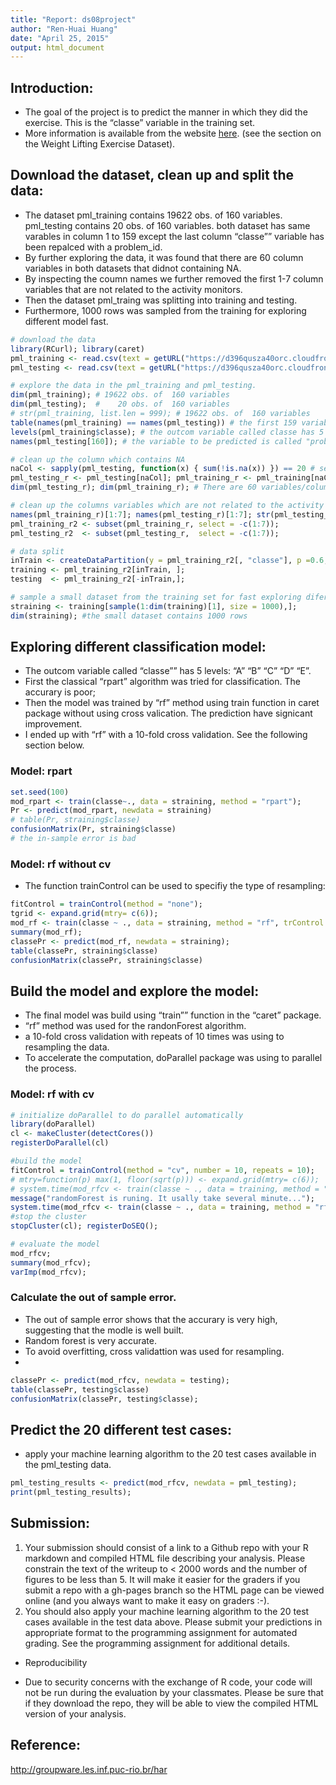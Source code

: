 ```yaml
---
title: "Report: ds08project"
author: "Ren-Huai Huang"
date: "April 25, 2015"
output: html_document
---
```


## Introduction:  

* The goal of the project is to predict the manner in which they did the exercise. This is the "classe" variable in the training set. 
* More information is available from the website [here](http://groupware.les.inf.puc-rio.br/har). (see the section on the Weight Lifting Exercise Dataset). 

## Download the dataset, clean up and split the data: 

* The dataset pml_training contains 19622 obs. of  160 variables. pml_testing contains 20 obs. of  160 variables. both dataset has same varables in column 1 to 159 except the last column "classe"" variable has been repalced with a problem_id.  
* By further exploring the data, it was found that there are 60 column variables in both datasets that didnot containing NA.   
* By inspecting the coumn names we further removed the first 1-7 column variables that are not related to the activity monitors. 
* Then the dataset pml_traing was splitting into training and testing. 
* Furthermore, 1000 rows was sampled from the training for exploring different model fast.   

```r
# download the data
library(RCurl); library(caret)
pml_training <- read.csv(text = getURL("https://d396qusza40orc.cloudfront.net/predmachlearn/pml-training.csv"));
pml_testing <- read.csv(text = getURL("https://d396qusza40orc.cloudfront.net/predmachlearn/pml-testing.csv"));

# explore the data in the pml_training and pml_testing. 
dim(pml_training); # 19622 obs. of  160 variables
dim(pml_testing);  #    20 obs. of  160 variables
# str(pml_training, list.len = 999); # 19622 obs. of  160 variables
table(names(pml_training) == names(pml_testing)) # the first 159 variables are same in both datasets. 
levels(pml_training$classe); # the outcom variable called classe has 5 levels: "A" "B" "C" "D" "E".
names(pml_testing[160]); # the variable to be predicted is called "problem_id".

# clean up the column which contains NA
naCol <- sapply(pml_testing, function(x) { sum(!is.na(x)) }) == 20 # select the column that does not containing NA in the pml_testing dataset
pml_testing_r <- pml_testing[naCol]; pml_training_r <- pml_training[naCol];
dim(pml_testing_r); dim(pml_training_r); # There are 60 variables/column in both datasets after clean up the data with NA. 

# clean up the columns variables which are not related to the activity monitors
names(pml_training_r)[1:7]; names(pml_testing_r)[1:7]; str(pml_testing_r)
pml_training_r2 <- subset(pml_training_r, select = -c(1:7)); 
pml_testing_r2  <- subset(pml_testing_r,  select = -c(1:7)); 

# data split
inTrain <- createDataPartition(y = pml_training_r2[, "classe"], p =0.6, list = F);
training <- pml_training_r2[inTrain, ]; 
testing  <- pml_training_r2[-inTrain,];

# sample a small dataset from the training set for fast exploring diferent algorithm. 
straining <- training[sample(1:dim(training)[1], size = 1000),]; 
dim(straining); #the small dataset contains 1000 rows
```


## Exploring different classification model:
* The outcom variable called "classe"" has 5 levels: "A" "B" "C" "D" "E". 
* First the classical "rpart" algorithm was tried for classification. The accurary is poor;
* Then the model was trained by "rf" method using train function in caret package without using cross valication. The prediction have signicant improvement.
* I ended up with "rf" with a 10-fold cross validation. See the following section below. 

### Model: rpart    
```r
set.seed(100)
mod_rpart <- train(classe~., data = straining, method = "rpart"); 
Pr <- predict(mod_rpart, newdata = straining)
# table(Pr, straining$classe)
confusionMatrix(Pr, straining$classe)
# the in-sample error is bad 
```

### Model: rf without cv    
* The function trainControl can be used to specifiy the type of resampling:    
```r
fitControl = trainControl(method = "none"); 
tgrid <- expand.grid(mtry= c(6)); 
mod_rf <- train(classe ~ ., data = straining, method = "rf", trControl = fitControl, tuneGrid = tgrid); 
summary(mod_rf); 
classePr <- predict(mod_rf, newdata = straining);
table(classePr, straining$classe)
confusionMatrix(classePr, straining$classe)
```

## Build the model and explore  the model:   
* The final model was build using "train"" function in the "caret" package.
* "rf" method was used for the randonForest algorithm.
* a 10-fold cross validation with repeats of 10 times was using to resampling the data. 
* To accelerate the computation, doParallel package was using to parallel the process. 

### Model: rf with cv 
```r
# initialize doParallel to do parallel automatically
library(doParallel)
cl <- makeCluster(detectCores())
registerDoParallel(cl)

#build the model
fitControl = trainControl(method = "cv", number = 10, repeats = 10); 
# mtry=function(p) max(1, floor(sqrt(p))) <- expand.grid(mtry= c(6)); 
# system.time(mod_rfcv <- train(classe ~ ., data = training, method = "rf", trControl = fitControl, tuneGrid = tgrid, ntree=500)); 
message("randomForest is runing. It usally take several minute...");
system.time(mod_rfcv <- train(classe ~ ., data = training, method = "rf", trControl = fitControl, ntree=500));
#stop the cluster
stopCluster(cl); registerDoSEQ();

# evaluate the model
mod_rfcv;
summary(mod_rfcv); 
varImp(mod_rfcv); 
```

### Calculate the out of sample error. 
* The out of sample error shows that the accurary is very high, suggesting that the modle is well built.
* Random forest is very accurate. 
* To avoid overfitting, cross validattion was used for resampling.
* 

```r
classePr <- predict(mod_rfcv, newdata = testing);
table(classePr, testing$classe)
confusionMatrix(classePr, testing$classe);
```

## Predict the 20 different test cases: 
* apply your machine learning algorithm to the 20 test cases available in the pml_testing data.  
```r
pml_testing_results <- predict(mod_rfcv, newdata = pml_testing);
print(pml_testing_results);  
```  

## Submission: 
1. Your submission should consist of a link to a Github repo with your R markdown and compiled HTML file describing your analysis. Please constrain the text of the writeup to < 2000 words and the number of figures to be less than 5. It will make it easier for the graders if you submit a repo with a gh-pages branch so the HTML page can be viewed online (and you always want to make it easy on graders :-).
2. You should also apply your machine learning algorithm to the 20 test cases available in the test data above. Please submit your predictions in appropriate format to the programming assignment for automated grading. See the programming assignment for additional details. 

* Reproducibility 

+ Due to security concerns with the exchange of R code, your code will not be run during the evaluation by your classmates. Please be sure that if they download the repo, they will be able to view the compiled HTML version of your analysis.

## Reference: 
[http://groupware.les.inf.puc-rio.br/har](http://groupware.les.inf.puc-rio.br/har)
